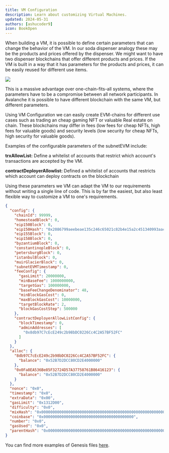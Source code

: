 ```yaml
---
title: VM Configuration
description: Learn about customizing Virtual Machines.
updated: 2024-05-31
authors: [ashucoder9]
icon: BookOpen
---
```


When building a VM, it is possible to define certain parameters that can change the behavior of the VM. In our soda dispenser analogy these may be the products and prices offered by the dispenser. We might want to have two dispenser blockchains that offer different products and prices. If the VM is built in a way that it has parameters for the products and prices, it can be easily reused for different use items.

![](/course/avalanche-fundamentals/33.png)

This is a massive advantage over one-chain-fits-all systems, where the parameters have to be a compromise between all network participants. In Avalanche it is possible to have different blockchain with the same VM, but different parameters. 

Using VM Configuration we can easily create EVM-chains for different use cases such as trading an cheap gaming NFT or valuable Real estate on chain. These blockchains may differ in fees (low fees for cheap NFTs, high fees for valuable goods) and security levels (low security for cheap NFTs, high security for valuable goods). 

Examples of the configurable parameters of the subnetEVM include:

**trxAllowList:** Define a whitelist of accounts that restrict which account's transactions are accepted by the VM.

**contractDeployerAllowlist:** Defined a whitelist of accounts that restricts which account can deploy contracts on the blockchain

Using these parameters we VM can adapt the VM to our requirements without writing a single line of code. This is by far the easiest, but also least flexible way to customize a VM to one's requirements.

```json
{
  "config": {
    "chainId": 99999,
    "homesteadBlock": 0,
    "eip150Block": 0,
    "eip150Hash": "0x2086799aeebeae135c246c65021c82b4e15a2c451340993aacfd2751886514f0",
    "eip155Block": 0,
    "eip158Block": 0,
    "byzantiumBlock": 0,
    "constantinopleBlock": 0,
    "petersburgBlock": 0,
    "istanbulBlock": 0,
    "muirGlacierBlock": 0,
    "subnetEVMTimestamp": 0,
    "feeConfig": {
      "gasLimit": 20000000,
      "minBaseFee": 1000000000,
      "targetGas": 100000000,
      "baseFeeChangeDenominator": 48,
      "minBlockGasCost": 0,
      "maxBlockGasCost": 10000000,
      "targetBlockRate": 2,
      "blockGasCostStep": 500000
    },
    "contractDeployerAllowListConfig": {
      "blockTimestamp": 0,
      "adminAddresses": [
        "0x8db97C7cEcE249c2b98bDC0226Cc4C2A57BF52FC"
      ]
    }
  },
  "alloc": {
    "8db97C7cEcE249c2b98bDC0226Cc4C2A57BF52FC": {
      "balance": "0x52B7D2DCC80CD2E4000000"
    },
    "0x0Fa8EA536Be85F32724D57A37758761B86416123": {
      "balance": "0x52B7D2DCC80CD2E4000000"
    }
  },
  "nonce": "0x0",
  "timestamp": "0x0",
  "extraData": "0x00",
  "gasLimit": "0x1312D00",
  "difficulty": "0x0",
  "mixHash": "0x0000000000000000000000000000000000000000000000000000000000000000",
  "coinbase": "0x0000000000000000000000000000000000000000",
  "number": "0x0",
  "gasUsed": "0x0",
  "parentHash": "0x0000000000000000000000000000000000000000000000000000000000000000"
}
```

You can find more examples of Genesis files [here](https://github.com/ava-labs/subnet-evm/tree/master/tests/precompile/genesis).
